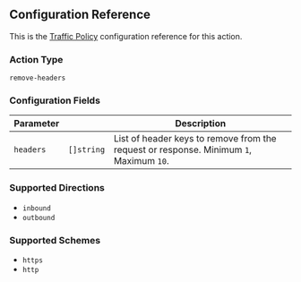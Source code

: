 ## Configuration Reference

This is the [Traffic Policy](/docs/http/traffic-policy/index.mdx) configuration 
reference for this action.

### Action Type

`remove-headers`

### Configuration Fields

| Parameter | &nbsp;                    | Description                                                                                                                                              |
| --------- | ------------------------- | -------------------------------------------------------------------------------------------------------------------------------------------------------- |
| `headers` | `[]string` | List of header keys to remove from the request or response. Minimum `1`, Maximum `10`. |

### Supported Directions

- `inbound`
- `outbound`

### Supported Schemes

- `https`
- `http`